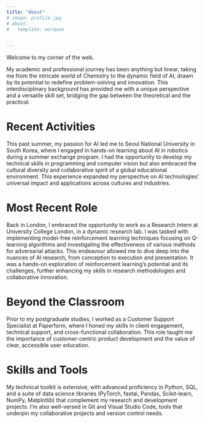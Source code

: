 ```yaml
---
title: "About"
# image: profile.jpg
# about:
#   template: marquee


---
```


Welcome to my corner of the web.

My academic and professional journey has been anything but linear, taking me from the intricate world of Chemistry to the dynamic field of AI, drawn by its potential to redefine problem-solving and innovation. This interdisciplinary background has provided me with a unique perspective and a versatile skill set, bridging the gap between the theoretical and the practical.

# Recent Activities

This past summer, my passion for AI led me to Seoul National University in South Korea, where I engaged in hands-on learning about AI in robotics during a summer exchange program. I had the opportunity to develop my technical skills in programming and computer vision but also embraced the cultural diversity and collaborative spirit of a global educational environment. This experience expanded my perspective on AI technologies' universal impact and applications across cultures and industries.

# Most Recent Role

Back in London, I embraced the opportunity to work as a Research Intern at University College London, in a dynamic research lab. I was tasked with implementing model-free reinforcement learning techniques focusing on Q-learning algorithms and investigating the effectiveness of various methods for adversarial attacks. This endeavour allowed me to dive deep into the nuances of AI research, from conception to execution and presentation. It was a hands-on exploration of reinforcement learning’s potential and its challenges, further enhancing my skills in research methodologies and collaborative innovation.

# Beyond the Classroom

Prior to my postgraduate studies, I worked as a Customer Support Specialist at Paperform, where I honed my skills in client engagement, technical support, and cross-functional collaboration. This role taught me the importance of customer-centric product development and the value of clear, accessible user education.


# Skills and Tools

My technical toolkit is extensive, with advanced proficiency in Python, SQL, and a suite of data science libraries (PyTorch, fastai, Pandas, Scikit-learn, NumPy, Matplotlib) that complement my research and development projects. I’m also well-versed in Git and Visual Studio Code, tools that underpin my collaborative projects and version control needs.


<!-- 💻 Explore my projects to witness my hands-on experience across various AI concepts and applications.

📄 View my resume for a detailed overview of my educational background and career trajectory.

📬 Reach out to discuss potential collaborations, opportunities, or simply to exchange ideas about the future of AI and its intersection with other fields. -->


